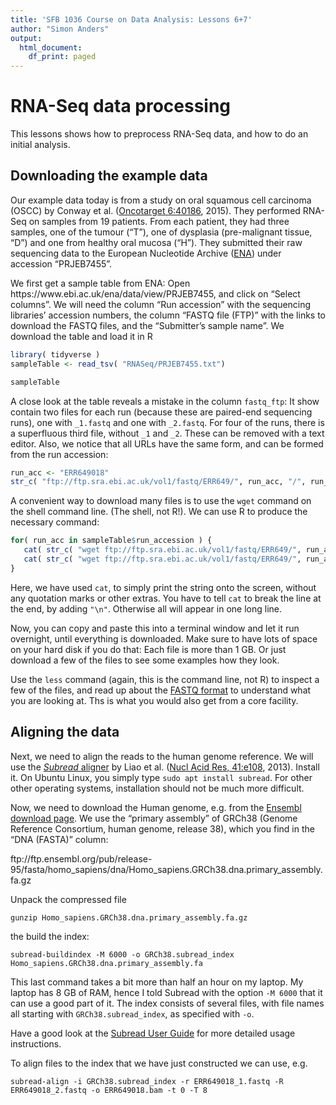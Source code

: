 ```yaml
---
title: 'SFB 1036 Course on Data Analysis: Lessons 6+7'
author: "Simon Anders"
output:
  html_document:
    df_print: paged
---
```


# RNA-Seq data processing

This lessons shows how to preprocess RNA-Seq data, and how to do an initial analysis.

## Downloading the example data

Our example data today is from a study on oral squamous cell carcinoma (OSCC) by 
Conway et al. ([Oncotarget 6:40186](https://doi.org/10.18632/oncotarget.5529), 2015). They performed
RNA-Seq on samples from 19 patients. From each patient, they had three samples, one of the tumour ("T"), one
of dysplasia (pre-malignant tissue, "D") and one from healthy oral mucosa ("H"). They submitted their raw 
sequencing data to the European Nucleotide Archive ([ENA](https://www.ebi.ac.uk/ena)) under accession
"PRJEB7455".

We first get a sample table from ENA: Open https://www.ebi.ac.uk/ena/data/view/PRJEB7455, and click 
on "Select columns". We will need the column "Run accession" with the sequencing libraries' accession 
numbers, the column "FASTQ file (FTP)" with the links to download the FASTQ files, and the "Submitter's sample name".
We download the table and load it in R

```r
library( tidyverse )
sampleTable <- read_tsv( "RNASeq/PRJEB7455.txt")

sampleTable
```
A close look at the table reveals a mistake in the column `fastq_ftp`: It show contain two files for
each run (because these are paired-end sequencing runs), one with `_1.fastq` and one with `_2.fastq`. For
four of the runs, there is a superfluous third file, without `_1` and `_2`. These can be removed with a text editor. Also, we notice that all URLs have the same form, and can be formed from the run accession:

```r
run_acc <- "ERR649018"
str_c( "ftp://ftp.sra.ebi.ac.uk/vol1/fastq/ERR649/", run_acc, "/", run_acc, "_1.fastq.gz")
```

A convenient way to download many files is to use the `wget` command on
the shell command line. (The shell, not R!). We can use R to produce the necessary command:

```r
for( run_acc in sampleTable$run_accession ) {
   cat( str_c( "wget ftp://ftp.sra.ebi.ac.uk/vol1/fastq/ERR649/", run_acc, "/", run_acc, "_1.fastq.gz\n") )
   cat( str_c( "wget ftp://ftp.sra.ebi.ac.uk/vol1/fastq/ERR649/", run_acc, "/", run_acc, "_2.fastq.gz\n") )
}
```
Here, we have used `cat`, to simply print the string onto the screen, without any 
quotation marks or other extras. You have to tell `cat` to break the line at the
end, by adding `"\n"`. Otherwise all will appear in one long line.

Now, you can copy and paste this into a terminal window and let it run overnight,
until everything is downloaded. Make sure to have lots of space on your hard disk 
if you do that: Each file is more than 1 GB. Or just download a few of the files to see
some examples how they look.

Use the `less` command (again, this is the command line, not R) to inspect a few 
of the files, and read up about the [FASTQ format](https://en.wikipedia.org/wiki/FASTQ_format) to understand what you are
looking at. Ths is what you would also get from a core facility.


## Aligning the data

Next, we need to align the reads to the human genome reference. We will use the [*Subread* aligner](http://subread.sourceforge.net/) by Liao et al. ([Nucl Acid Res, 41:e108](http://doi.org:10.1093/nar/gkt214), 2013).
Install it. On Ubuntu Linux, you simply type `sudo apt install subread`. For other other operating systems,
installation should not be much more difficult.

Now, we need to download the Human genome, e.g. from the [Ensembl download page](http://www.ensembl.org/info/data/ftp/index.html).
We use the "primary assembly" of GRCh38 (Genome Reference Consortium, human genome, release 38), which you find
in the "DNA (FASTA)" column: 

ftp://ftp.ensembl.org/pub/release-95/fasta/homo_sapiens/dna/Homo_sapiens.GRCh38.dna.primary_assembly.fa.gz

Unpack the compressed file

```
gunzip Homo_sapiens.GRCh38.dna.primary_assembly.fa.gz 
```

the build the index:

```
subread-buildindex -M 6000 -o GRCh38.subread_index Homo_sapiens.GRCh38.dna.primary_assembly.fa 
```

This last command takes a bit more than half an hour on my laptop. My laptop has 8 GB of RAM,
hence I told Subread with the option `-M 6000` that it can use a good part of it. The index consists 
of several files, with file names all starting with `GRCh38.subread_index`, as specified with `-o`.

Have a good look at the [Subread User Guide](http://bioinf.wehi.edu.au/subread-package/SubreadUsersGuide.pdf) 
for more detailed usage instructions.

To align files to the index that we have just constructed we can use, e.g.

```
subread-align -i GRCh38.subread_index -r ERR649018_1.fastq -R ERR649018_2.fastq -o ERR649018.bam -t 0 -T 8
```

